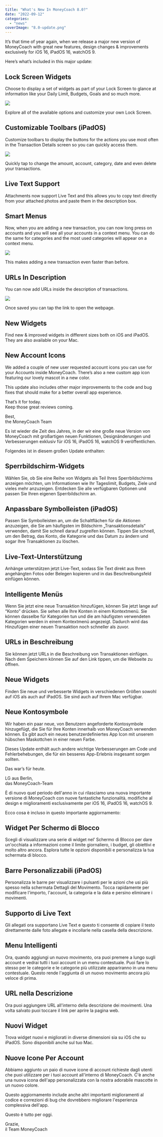 ```yaml
---
title: "What's New In MoneyCoach 8.0?"
date: "2022-09-12"
categories: 
  - "news"
coverImage: "8.0-update.png"
---
```


It’s that time of year again, when we release a major new version of MoneyCoach with great new features, design changes & improvements exclusively for iOS 16, iPadOS 16, watchOS 9. 

Here’s what’s included in this major update:

## Lock Screen Widgets

Choose to display a set of widgets as part of your Lock Screen to glance at information like your Daily Limit, Budgets, Goals and so much more.

![](/images/blog-images/lockscreen-notifications-1024x119.png)

Explore all of the available options and customize your own Lock Screen.

## Customizable Toolbars (iPadOS)

Customize toolbars to display the buttons for the actions you use most often in the Transaction Details screen so you can quickly access them.

![](/images/blog-images/iPad-Toolbars-1024x715.png)

Quickly tap to change the amount, account, category, date and even delete your transactions.

## Live Text Support

Attachments now support Live Text and this allows you to copy text directly from your attached photos and paste them in the description box.

## Smart Menus

Now, when you are adding a new transaction, you can now long press on accounts and you will see all your accounts in a context menu. You can do the same for categories and the most used categories will appear on a context menu.

![](/images/blog-images/smart-menus-964x1024.png)

This makes adding a new transaction even faster than before.

## URLs In Description

You can now add URLs inside the description of transactions.

![](/images/blog-images/Links-In-Description-473x1024.png)

Once saved you can tap the link to open the webpage.

## New Widgets

Find new & improved widgets in different sizes both on iOS and iPadOS. They are also available on your Mac.

## New Account Icons

We added a couple of new user requested account icons you can use for your Accounts inside MoneyCoach. There’s also a new custom app icon featuring our lovely mascot in a new color.

This update also includes other major improvements to the code and bug fixes that should make for a better overall app experience.

That’s it for today.  
Keep those great reviews coming.

Best,  
the MoneyCoach Team

Es ist wieder die Zeit des Jahres, in der wir eine große neue Version von MoneyCoach mit großartigen neuen Funktionen, Designänderungen und Verbesserungen exklusiv für iOS 16, iPadOS 16, watchOS 9 veröffentlichen.

Folgendes ist in diesem großen Update enthalten:

## Sperrbildschirm-Widgets

Wählen Sie, ob Sie eine Reihe von Widgets als Teil Ihres Sperrbildschirms anzeigen möchten, um Informationen wie Ihr Tageslimit, Budgets, Ziele und vieles mehr anzuzeigen. Entdecken Sie alle verfügbaren Optionen und passen Sie Ihren eigenen Sperrbildschirm an.

## Anpassbare Symbolleisten (iPadOS)

Passen Sie Symbolleisten an, um die Schaltflächen für die Aktionen anzuzeigen, die Sie am häufigsten im Bildschirm „Transaktionsdetails“ verwenden, damit Sie schnell darauf zugreifen können. Tippen Sie schnell, um den Betrag, das Konto, die Kategorie und das Datum zu ändern und sogar Ihre Transaktionen zu löschen.

## Live-Text-Unterstützung

Anhänge unterstützen jetzt Live-Text, sodass Sie Text direkt aus Ihren angehängten Fotos oder Belegen kopieren und in das Beschreibungsfeld einfügen können.

## Intelligente Menüs

Wenn Sie jetzt eine neue Transaktion hinzufügen, können Sie jetzt lange auf “Konto” drücken. Sie sehen alle Ihre Konten in einem Kontextmenü. Sie können dasselbe für Kategorien tun und die am häufigsten verwendeten Kategorien werden in einem Kontextmenü angezeigt. Dadurch wird das Hinzufügen einer neuen Transaktion noch schneller als zuvor.

## URLs in Beschreibung

Sie können jetzt URLs in die Beschreibung von Transaktionen einfügen. Nach dem Speichern können Sie auf den Link tippen, um die Webseite zu öffnen.

## Neue Widgets

Finden Sie neue und verbesserte Widgets in verschiedenen Größen sowohl auf iOS als auch auf iPadOS. Sie sind auch auf Ihrem Mac verfügbar.

## Neue Kontosymbole

Wir haben ein paar neue, von Benutzern angeforderte Kontosymbole hinzugefügt, die Sie für Ihre Konten innerhalb von MoneyCoach verwenden können. Es gibt auch ein neues benutzerdefiniertes App Icon mit unserem hübschen Maskottchen in einer neuen Farbe.

Dieses Update enthält auch andere wichtige Verbesserungen am Code und Fehlerbehebungen, die für ein besseres App-Erlebnis insgesamt sorgen sollten.

Das war’s für heute.

LG aus Berlin,  
das MoneyCoach-Team

È di nuovo quel periodo dell'anno in cui rilasciamo una nuova importante versione di MoneyCoach con nuove fantastiche funzionalità, modifiche al design e miglioramenti esclusivamente per iOS 16, iPadOS 16, watchOS 9.

Ecco cosa è incluso in questo importante aggiornamento:

## Widget Per Schermo di Blocco

Scegli di visualizzare una serie di widget nel’ Schermo di Blocco per dare un'occhiata a informazioni come il limite giornaliero, i budget, gli obiettivi e molto altro ancora. Esplora tutte le opzioni disponibili e personalizza la tua schermata di blocco.

## Barre Personalizzabili (iPadOS)

Personalizza le barre per visualizzare i pulsanti per le azioni che usi più spesso nella schermata Dettagli del Movimento. Tocca rapidamente per modificare l'importo, l'account, la categoria e la data e persino eliminare i movimenti.

## Supporto di Live Text

Gli allegati ora supportano Live Text e questo ti consente di copiare il testo direttamente dalle foto allegate e incollarle nella casella della descrizione.

## Menu Intelligenti

Ora, quando aggiungi un nuovo movimento, ora puoi premere a lungo sugli account e vedrai tutti i tuoi account in un menu contestuale. Puoi fare lo stesso per le categorie e le categorie più utilizzate appariranno in una menu contestuale. Questo rende l'aggiunta di un nuovo movimento ancora più veloce di prima.

## URL nella Descrizione

Ora puoi aggiungere URL all'interno della descrizione dei movimenti. Una volta salvato puoi toccare il link per aprire la pagina web.

## Nuovi Widget

Trova widget nuovi e migliorati in diverse dimensioni sia su iOS che su iPadOS. Sono disponibili anche sul tuo Mac.

## Nuove Icone Per Account

Abbiamo aggiunto un paio di nuove icone di account richieste dagli utenti che puoi utilizzare per i tuoi account all'interno di MoneyCoach. C'è anche una nuova icona dell'app personalizzata con la nostra adorabile mascotte in un nuovo colore.

Questo aggiornamento include anche altri importanti miglioramenti al codice e correzioni di bug che dovrebbero migliorare l'esperienza complessiva dell'app.

Questo è tutto per oggi.

Grazie,  
il Team MoneyCoach
